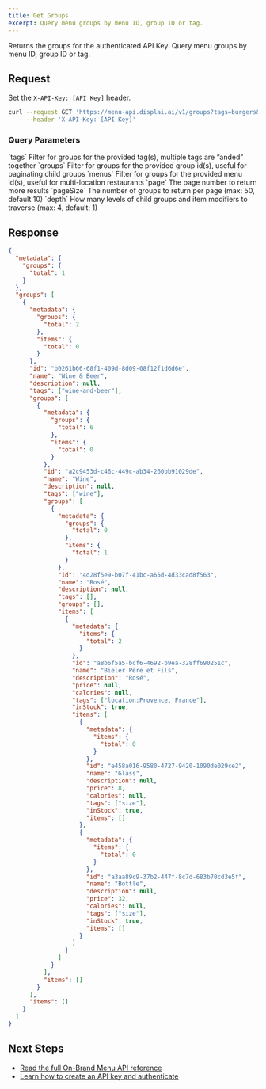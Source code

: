 ```yaml
---
title: Get Groups
excerpt: Query menu groups by menu ID, group ID or tag.
---
```


Returns the groups for the authenticated API Key. Query menu groups by menu ID, group ID or tag.

## Request

Set the `X-API-Key: [API Key]` header.

```bash
curl --request GET 'https://menu-api.displai.ai/v1/groups?tags=burgers&menus=[Menu ID]' \
     --header 'X-API-Key: [API Key]'
```

### Query Parameters

<OptionsTable>
  <OptionTitle>
    `tags`
  </OptionTitle>
  <OptionDescription>
    Filter for groups for the provided tag(s), multiple tags are “anded” together
  </OptionDescription>
  <OptionTitle>
    `groups`
  </OptionTitle>
  <OptionDescription>
    Filter for groups for the provided group id(s), useful for paginating child groups
  </OptionDescription>
   <OptionTitle>
    `menus`
  </OptionTitle>
  <OptionDescription>
    Filter for groups for the provided menu id(s), useful for multi-location restaurants
  </OptionDescription>
   <OptionTitle>
    `page`
  </OptionTitle>
  <OptionDescription>
    The page number to return more results
  </OptionDescription>
   <OptionTitle>
    `pageSize`
  </OptionTitle>
  <OptionDescription>
    The number of groups to return per page (max: 50, default 10)
  </OptionDescription>
   <OptionTitle>
    `depth`
  </OptionTitle>
  <OptionDescription>
    How many levels of child groups and item modifiers to traverse (max: 4, default: 1)
  </OptionDescription>
</OptionsTable>

## Response

```json
{
  "metadata": {
    "groups": {
      "total": 1
    }
  },
  "groups": [
    {
      "metadata": {
        "groups": {
          "total": 2
        },
        "items": {
          "total": 0
        }
      },
      "id": "b0261b66-68f1-409d-8d09-08f12f1d6d6e",
      "name": "Wine & Beer",
      "description": null,
      "tags": ["wine-and-beer"],
      "groups": [
        {
          "metadata": {
            "groups": {
              "total": 6
            },
            "items": {
              "total": 0
            }
          },
          "id": "a2c9453d-c46c-449c-ab34-260bb91029de",
          "name": "Wine",
          "description": null,
          "tags": ["wine"],
          "groups": [
            {
              "metadata": {
                "groups": {
                  "total": 0
                },
                "items": {
                  "total": 1
                }
              },
              "id": "4d28f5e9-b07f-41bc-a65d-4d33cad8f563",
              "name": "Rosé",
              "description": null,
              "tags": [],
              "groups": [],
              "items": [
                {
                  "metadata": {
                    "items": {
                      "total": 2
                    }
                  },
                  "id": "a8b6f5a5-bcf6-4692-b9ea-328ff690251c",
                  "name": "Bieler Père et Fils",
                  "description": "Rosé",
                  "price": null,
                  "calories": null,
                  "tags": ["location:Provence, France"],
                  "inStock": true,
                  "items": [
                    {
                      "metadata": {
                        "items": {
                          "total": 0
                        }
                      },
                      "id": "e458a016-9580-4727-9420-1090de029ce2",
                      "name": "Glass",
                      "description": null,
                      "price": 8,
                      "calories": null,
                      "tags": ["size"],
                      "inStock": true,
                      "items": []
                    },
                    {
                      "metadata": {
                        "items": {
                          "total": 0
                        }
                      },
                      "id": "a3aa89c9-37b2-447f-8c7d-683b70cd3e5f",
                      "name": "Bottle",
                      "description": null,
                      "price": 32,
                      "calories": null,
                      "tags": ["size"],
                      "inStock": true,
                      "items": []
                    }
                  ]
                }
              ]
            }
          ],
          "items": []
        }
      ],
      "items": []
    }
  ]
}
```
## Next Steps

- [Read the full On-Brand Menu API reference](/docs/on-brand-menus/reference)
- [Learn how to create an API key and authenticate](/docs/on-brand-menus/api-keys)
